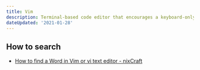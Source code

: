 ```yaml
---
title: Vim
description: Terminal-based code editor that encourages a keyboard-only workflow.
dateUpdated: '2021-01-28'
---
```


## How to search

- [How to find a Word in Vim or vi text editor - nixCraft](https://www.cyberciti.biz/faq/find-a-word-in-vim-or-vi-text-editor/)
